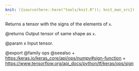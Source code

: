 ```yaml
---
knit: ({source(here::here("tools/knit.R")); knit_man_src})
---
```

Returns a tensor with the signs of the elements of `x`.

@returns
    Output tensor of same shape as `x`.

@param x Input tensor.

@export
@family ops
@seealso
+ <https:/keras.io/keras_core/api/ops/numpy#sign-function>
+ <https://www.tensorflow.org/api_docs/python/tf/keras/ops/sign>
